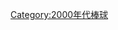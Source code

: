 {{year by category
|m=2
|c=0
|d=0
|y=7
|cat=棒球
|sortkey=棒球
|parent=依年份劃分的棒球
|subcat=2007年體育}}
[[Category:2000年代棒球|Category:2000年代棒球]]